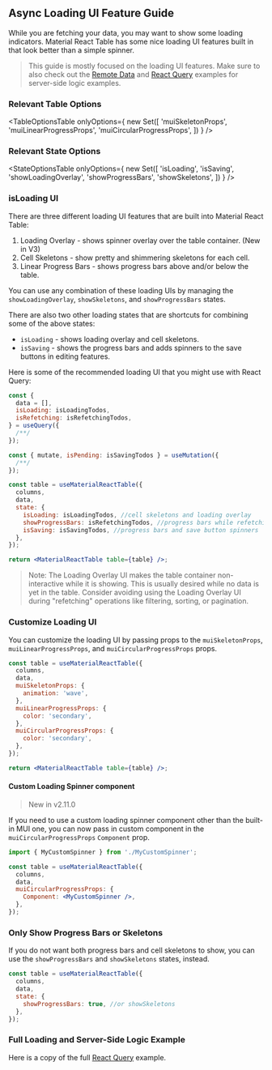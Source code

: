
<Head>
  <title>{'Async Loading UI Guide - Material React Table V3 Docs'}</title>
  <meta
    name="description"
    content="How to show loading indicators, skeletons, and progress bars in Material React Table"
  />
</Head>

## Async Loading UI Feature Guide

While you are fetching your data, you may want to show some loading indicators. Material React Table has some nice loading UI features built in that look better than a simple spinner.

> This guide is mostly focused on the loading UI features. Make sure to also check out the [Remote Data](/docs/examples/remote) and [React Query](/docs/examples/react-query) examples for server-side logic examples.

### Relevant Table Options

<TableOptionsTable
  onlyOptions={
    new Set([
      'muiSkeletonProps',
      'muiLinearProgressProps',
      'muiCircularProgressProps',
    ])
  }
/>

### Relevant State Options

<StateOptionsTable
  onlyOptions={
    new Set([
      'isLoading',
      'isSaving',
      'showLoadingOverlay',
      'showProgressBars',
      'showSkeletons',
    ])
  }
/>

### isLoading UI

There are three different loading UI features that are built into Material React Table:

1. Loading Overlay - shows spinner overlay over the table container. (New in V3)
2. Cell Skeletons - show pretty and shimmering skeletons for each cell.
3. Linear Progress Bars - shows progress bars above and/or below the table.

You can use any combination of these loading UIs by managing the `showLoadingOverlay`, `showSkeletons`, and `showProgressBars` states.

There are also two other loading states that are shortcuts for combining some of the above states:

- `isLoading` - shows loading overlay and cell skeletons.
- `isSaving` - shows the progress bars and adds spinners to the save buttons in editing features.

Here is some of the recommended loading UI that you might use with React Query:

```jsx
const {
  data = [],
  isLoading: isLoadingTodos,
  isRefetching: isRefetchingTodos,
} = useQuery({
  /**/
});

const { mutate, isPending: isSavingTodos } = useMutation({
  /**/
});

const table = useMaterialReactTable({
  columns,
  data,
  state: {
    isLoading: isLoadingTodos, //cell skeletons and loading overlay
    showProgressBars: isRefetchingTodos, //progress bars while refetching
    isSaving: isSavingTodos, //progress bars and save button spinners
  },
});

return <MaterialReactTable table={table} />;
```

> Note: The Loading Overlay UI makes the table container non-interactive while it is showing. This is usually desired while no data is yet in the table. Consider avoiding using the Loading Overlay UI during "refetching" operations like filtering, sorting, or pagination.

### Customize Loading UI

You can customize the loading UI by passing props to the `muiSkeletonProps`, `muiLinearProgressProps`, and `muiCircularProgressProps` props.

```jsx
const table = useMaterialReactTable({
  columns,
  data,
  muiSkeletonProps: {
    animation: 'wave',
  },
  muiLinearProgressProps: {
    color: 'secondary',
  },
  muiCircularProgressProps: {
    color: 'secondary',
  },
});

return <MaterialReactTable table={table} />;
```

<LoadingExample />

#### Custom Loading Spinner component

> New in v2.11.0

If you need to use a custom loading spinner component other than the built-in MUI one, you can now pass in custom component in the `muiCircularProgressProps` `Component` prop.

```jsx
import { MyCustomSpinner } from './MyCustomSpinner';

const table = useMaterialReactTable({
  columns,
  data,
  muiCircularProgressProps: {
    Component: <MyCustomSpinner />,
  },
});
```

### Only Show Progress Bars or Skeletons

If you do not want both progress bars and cell skeletons to show, you can use the `showProgressBars` and `showSkeletons` states, instead.

```jsx
const table = useMaterialReactTable({
  columns,
  data,
  state: {
    showProgressBars: true, //or showSkeletons
  },
});
```

<LinearProgressExample />

### Full Loading and Server-Side Logic Example

Here is a copy of the full [React Query](/docs/examples/react-query) example.

<ReactQueryExample />
